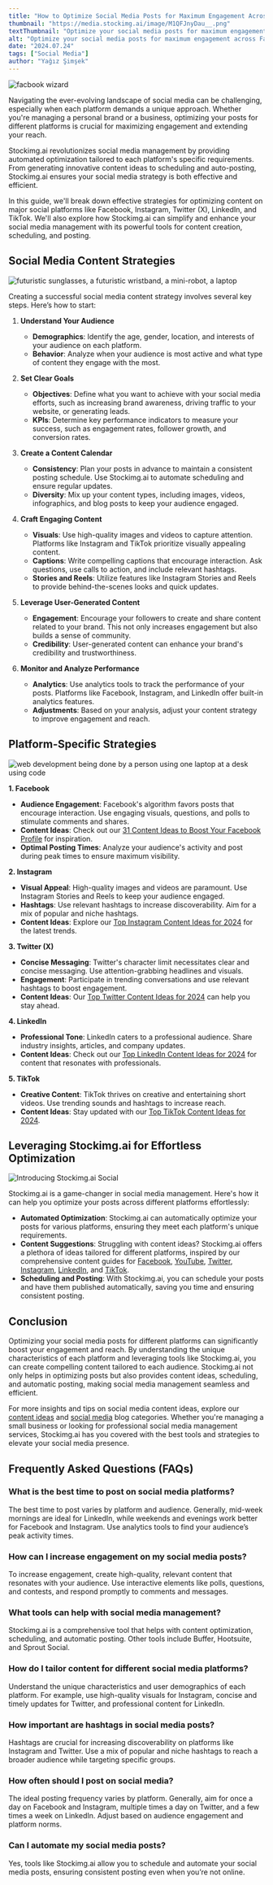 ```yaml
---
title: "How to Optimize Social Media Posts for Maximum Engagement Across Platforms"
thumbnail: "https://media.stockimg.ai/image/M1QFJnyDau__.png"
textThumbnail: "Optimize your social media posts for maximum engagement across Facebook, Instagram, Twitter, LinkedIn, and TikTok. Learn platform-specific strategies and discover how Stockimg.ai can streamline your social media management with automated tools, content ideas, and scheduling."
alt: "Optimize your social media posts for maximum engagement across Facebook, Instagram, Twitter, LinkedIn, and TikTok. Learn platform-specific strategies and discover how Stockimg.ai can streamline your social media management with automated tools, content ideas, and scheduling."
date: "2024.07.24"
tags: ["Social Media"]
author: "Yağız Şimşek"
---
```


![facbook wizard](https://media.stockimg.ai/image/M1QFJnyDau__.png)

Navigating the ever-evolving landscape of social media can be challenging, especially when each platform demands a unique approach. Whether you're managing a personal brand or a business, optimizing your posts for different platforms is crucial for maximizing engagement and extending your reach. 

Stockimg.ai revolutionizes social media management by providing automated optimization tailored to each platform's specific requirements. From generating innovative content ideas to scheduling and auto-posting, Stockimg.ai ensures your social media strategy is both effective and efficient.

In this guide, we'll break down effective strategies for optimizing content on major social platforms like Facebook, Instagram, Twitter (X), LinkedIn, and TikTok. We'll also explore how Stockimg.ai can simplify and enhance your social media management with its powerful tools for content creation, scheduling, and posting.

## Social Media Content Strategies

![futuristic sunglasses, a futuristic wristband, a mini-robot, a laptop](https://media.stockimg.ai/image/AUviRYBHtNpD.png)

Creating a successful social media content strategy involves several key steps. Here’s how to start:

1. **Understand Your Audience**
   - **Demographics**: Identify the age, gender, location, and interests of your audience on each platform.
   - **Behavior**: Analyze when your audience is most active and what type of content they engage with the most.

2. **Set Clear Goals**
   - **Objectives**: Define what you want to achieve with your social media efforts, such as increasing brand awareness, driving traffic to your website, or generating leads.
   - **KPIs**: Determine key performance indicators to measure your success, such as engagement rates, follower growth, and conversion rates.

3. **Create a Content Calendar**
   - **Consistency**: Plan your posts in advance to maintain a consistent posting schedule. Use Stockimg.ai to automate scheduling and ensure regular updates.
   - **Diversity**: Mix up your content types, including images, videos, infographics, and blog posts to keep your audience engaged.

4. **Craft Engaging Content**
   - **Visuals**: Use high-quality images and videos to capture attention. Platforms like Instagram and TikTok prioritize visually appealing content.
   - **Captions**: Write compelling captions that encourage interaction. Ask questions, use calls to action, and include relevant hashtags.
   - **Stories and Reels**: Utilize features like Instagram Stories and Reels to provide behind-the-scenes looks and quick updates.

5. **Leverage User-Generated Content**
   - **Engagement**: Encourage your followers to create and share content related to your brand. This not only increases engagement but also builds a sense of community.
   - **Credibility**: User-generated content can enhance your brand's credibility and trustworthiness.

6. **Monitor and Analyze Performance**
   - **Analytics**: Use analytics tools to track the performance of your posts. Platforms like Facebook, Instagram, and LinkedIn offer built-in analytics features.
   - **Adjustments**: Based on your analysis, adjust your content strategy to improve engagement and reach.

## Platform-Specific Strategies

![web development being done by a person using one laptop at a desk using code](https://media.stockimg.ai/image/25IrK86Cmrs_.png)

**1. Facebook**
- **Audience Engagement**: Facebook's algorithm favors posts that encourage interaction. Use engaging visuals, questions, and polls to stimulate comments and shares.
- **Content Ideas**: Check out our [31 Content Ideas to Boost Your Facebook Profile](https://stockimg.ai/blog/content-ideas/31-content-ideas-to-boost-your-facebook-profile) for inspiration.
- **Optimal Posting Times**: Analyze your audience's activity and post during peak times to ensure maximum visibility.

**2. Instagram**
- **Visual Appeal**: High-quality images and videos are paramount. Use Instagram Stories and Reels to keep your audience engaged.
- **Hashtags**: Use relevant hashtags to increase discoverability. Aim for a mix of popular and niche hashtags.
- **Content Ideas**: Explore our [Top Instagram Content Ideas for 2024](https://stockimg.ai/blog/content-ideas/top-instagram-content-ideas-for-2024) for the latest trends.

**3. Twitter (X)**
- **Concise Messaging**: Twitter's character limit necessitates clear and concise messaging. Use attention-grabbing headlines and visuals.
- **Engagement**: Participate in trending conversations and use relevant hashtags to boost engagement.
- **Content Ideas**: Our [Top Twitter Content Ideas for 2024](https://stockimg.ai/blog/content-ideas/top-twitter-content-ideas-for-2024) can help you stay ahead.

**4. LinkedIn**
- **Professional Tone**: LinkedIn caters to a professional audience. Share industry insights, articles, and company updates.
- **Content Ideas**: Check out our [Top LinkedIn Content Ideas for 2024](https://stockimg.ai/blog/content-ideas/top-linkedin-content-ideas-for-2024) for content that resonates with professionals.

**5. TikTok**
- **Creative Content**: TikTok thrives on creative and entertaining short videos. Use trending sounds and hashtags to increase reach.
- **Content Ideas**: Stay updated with our [Top TikTok Content Ideas for 2024](https://stockimg.ai/blog/content-ideas/top-tiktok-content-ideas-for-2024).

## Leveraging Stockimg.ai for Effortless Optimization

![Introducing Stockimg.ai Social](https://raw.githubusercontent.com/Abdurrahman-Subh/mdx-blog/main/images/sai-social-logo.png)

Stockimg.ai is a game-changer in social media management. Here's how it can help you optimize your posts across different platforms effortlessly:

- **Automated Optimization**: Stockimg.ai can automatically optimize your posts for various platforms, ensuring they meet each platform's unique requirements.
- **Content Suggestions**: Struggling with content ideas? Stockimg.ai offers a plethora of ideas tailored for different platforms, inspired by our comprehensive content guides for [Facebook](https://stockimg.ai/blog/content-ideas/31-content-ideas-to-boost-your-facebook-profile), [YouTube](https://stockimg.ai/blog/content-ideas/21-viral-youtube-video-ideas), [Twitter](https://stockimg.ai/blog/content-ideas/top-twitter-content-ideas-for-2024), [Instagram](https://stockimg.ai/blog/content-ideas/top-instagram-content-ideas-for-2024), [LinkedIn](https://stockimg.ai/blog/content-ideas/top-linkedin-content-ideas-for-2024), and [TikTok](https://stockimg.ai/blog/content-ideas/top-tiktok-content-ideas-for-2024).
- **Scheduling and Posting**: With Stockimg.ai, you can schedule your posts and have them published automatically, saving you time and ensuring consistent posting.

## Conclusion

Optimizing your social media posts for different platforms can significantly boost your engagement and reach. By understanding the unique characteristics of each platform and leveraging tools like Stockimg.ai, you can create compelling content tailored to each audience. Stockimg.ai not only helps in optimizing posts but also provides content ideas, scheduling, and automatic posting, making social media management seamless and efficient.

For more insights and tips on social media content ideas, explore our [content ideas](https://stockimg.ai/blog/content-ideas/) and [social media](https://stockimg.ai/blog/social-media/) blog categories. Whether you're managing a small business or looking for professional social media management services, Stockimg.ai has you covered with the best tools and strategies to elevate your social media presence.

## Frequently Asked Questions (FAQs)

### What is the best time to post on social media platforms?

The best time to post varies by platform and audience. Generally, mid-week mornings are ideal for LinkedIn, while weekends and evenings work better for Facebook and Instagram. Use analytics tools to find your audience’s peak activity times.

### How can I increase engagement on my social media posts?

To increase engagement, create high-quality, relevant content that resonates with your audience. Use interactive elements like polls, questions, and contests, and respond promptly to comments and messages.

### What tools can help with social media management?

Stockimg.ai is a comprehensive tool that helps with content optimization, scheduling, and automatic posting. Other tools include Buffer, Hootsuite, and Sprout Social.

### How do I tailor content for different social media platforms?

Understand the unique characteristics and user demographics of each platform. For example, use high-quality visuals for Instagram, concise and timely updates for Twitter, and professional content for LinkedIn.

### How important are hashtags in social media posts?

Hashtags are crucial for increasing discoverability on platforms like Instagram and Twitter. Use a mix of popular and niche hashtags to reach a broader audience while targeting specific groups.

### How often should I post on social media?

The ideal posting frequency varies by platform. Generally, aim for once a day on Facebook and Instagram, multiple times a day on Twitter, and a few times a week on LinkedIn. Adjust based on audience engagement and platform norms.

### Can I automate my social media posts?

Yes, tools like Stockimg.ai allow you to schedule and automate your social media posts, ensuring consistent posting even when you’re not online.